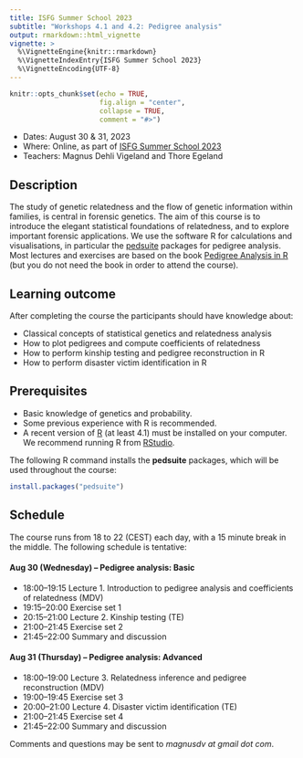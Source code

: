 ```yaml
---
title: ISFG Summer School 2023
subtitle: "Workshops 4.1 and 4.2: Pedigree analysis"
output: rmarkdown::html_vignette
vignette: >
  %\VignetteEngine{knitr::rmarkdown}
  %\VignetteIndexEntry{ISFG Summer School 2023}
  %\VignetteEncoding{UTF-8}
---
```


```r
knitr::opts_chunk$set(echo = TRUE, 
                      fig.align = "center",
                      collapse = TRUE,
                      comment = "#>")
```

* Dates: August 30 & 31, 2023
* Where: Online, as part of [ISFG Summer School 2023](https://isfgsummerschool.idloom.events/isfg-summer-school-virtual-edition-2023)
* Teachers: Magnus Dehli Vigeland and Thore Egeland

## Description
The study of genetic relatedness and the flow of genetic information within families, is central in forensic genetics. The aim of this course is to introduce the elegant statistical foundations of relatedness, and to explore important forensic applications. We use the software R for calculations and visualisations, in particular the [pedsuite](https://magnusdv.github.io/pedsuite/) packages for pedigree analysis. Most lectures and exercises are based on the book [Pedigree Analysis in R](https://www.elsevier.com/books/pedigree-analysis-in-r/vigeland/978-0-12-824430-2) (but you do not need the book in order to attend the course).

## Learning outcome
After completing the course the participants should have knowledge about:

* Classical concepts of statistical genetics and relatedness analysis
* How to plot pedigrees and compute coefficients of relatedness
* How to perform kinship testing and pedigree reconstruction in R
* How to perform disaster victim identification in R

## Prerequisites
 
* Basic knowledge of genetics and probability. 
* Some previous experience with R is recommended.
* A recent version of [R](https://www.r-project.org) (at least 4.1) must be installed on your computer. We recommend running R from [RStudio](https://www.rstudio.com/products/rstudio/download/).

The following R command installs the **pedsuite** packages, which will be used throughout the course:

```r
install.packages("pedsuite")
```

## Schedule
The course runs from 18 to 22 (CEST) each day, with a 15 minute break in the middle. The following schedule is tentative:

#### Aug 30 (Wednesday) -- Pedigree analysis: Basic
* 18:00--19:15 Lecture 1. Introduction to pedigree analysis and coefficients of relatedness (MDV)
* 19:15--20:00 Exercise set 1
* 20:15--21:00 Lecture 2. Kinship testing (TE)
* 21:00--21:45 Exercise set 2
* 21:45--22:00 Summary and discussion

#### Aug 31 (Thursday) -- Pedigree analysis: Advanced
* 18:00--19:00 Lecture 3. Relatedness inference and pedigree reconstruction (MDV)
* 19:00--19:45 Exercise set 3
* 20:00--21:00 Lecture 4. Disaster victim identification (TE)
* 21:00--21:45 Exercise set 4
* 21:45--22:00 Summary and discussion



Comments and questions may be sent to *magnusdv at gmail dot com*.
